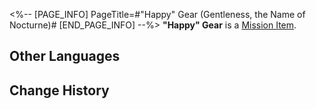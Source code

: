 <%-- [PAGE_INFO]
PageTitle=#"Happy" Gear (Gentleness, the Name of Nocturne)#
[END_PAGE_INFO] --%>
{{Item Infobox
|title       = "Happy" Gear
|id          = 140469
|image       = Item Happy Gear (Gentleness the Name of Nocturne).png{{subst:void|<!--$UPLOAD:<<SpriteOutput/ItemFigures/140407.png>-<Item Happy Gear (Gentleness the Name of Nocturne).png>-<Item Icons>>-->}}
|type        = Mission Item
|invCategory = Missions
|rarity      = 3
|effect      = 
|description = Extract emotions of "happiness" from passersby to fill in the missing aspects for the Dreamweaver's Emo Dial.
}}
'''"Happy" Gear''' is a [[Mission Item]].

==Other Languages==
{{Other Languages
|en   = "Happy" Gear
|zhs  = 「欢欣」齿轮
|zht  = 「歡欣」齒輪
|ja   = 「喜び」の歯車
|ko   = 「기쁨」 톱니바퀴
|es   = Engranaje de la felicidad
|fr   = Engrenage de «&nbsp;joie&nbsp;»
|ru   = Шестерня «Восторг»
|th   = ฟันเฟือง "สุขใจ"
|vi   = Bánh Răng Vui Vẻ
|de   = Freude-Zahnrad
|id   = Gir "Kebahagiaan"
|pt   = Engrenagem "Feliz"
}}

==Change History==
{{Change History|2.0}}